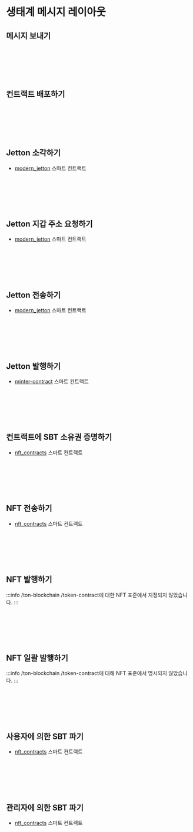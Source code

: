 
# 생태계 메시지 레이아웃

## 메시지 보내기

<br></br>
<div class="text--center">
<ThemedImage
  alt=""
  sources={{
    light: '/img/docs/ecosystem-messages-layout/ecosystem_messages_layout_1.svg?raw=true',
    dark: '/img/docs/ecosystem-messages-layout/ecosystem_messages_layout_1_dark.svg?raw=true',
  }}
/>
</div>
<br></br>

## 컨트랙트 배포하기

<br></br>
<div class="text--center">
<ThemedImage
  alt=""
  sources={{
    light: '/img/docs/ecosystem-messages-layout/ecosystem_messages_layout_2.svg?raw=true',
    dark: '/img/docs/ecosystem-messages-layout/ecosystem_messages_layout_2_dark.svg?raw=true',
  }}
/>
</div>
<br></br>

## Jetton 소각하기

- [modern_jetton](https://github.com/EmelyanenkoK/modern_jetton/blob/master/contracts/op-codes.func) 스마트 컨트랙트

<br></br>
<div class="text--center">
<ThemedImage
  alt=""
  sources={{
    light: '/img/docs/ecosystem-messages-layout/ecosystem_messages_layout_3.svg?raw=true',
    dark: '/img/docs/ecosystem-messages-layout/ecosystem_messages_layout_3_dark.svg?raw=true',
  }}
/>
</div>
<br></br>

## Jetton 지갑 주소 요청하기

- [modern_jetton](https://github.com/EmelyanenkoK/modern_jetton/blob/master/contracts/op-codes.func) 스마트 컨트랙트

<br></br>
<div class="text--center">
<ThemedImage
  alt=""
  sources={{
    light: '/img/docs/ecosystem-messages-layout/ecosystem_messages_layout_4.svg?raw=true',
    dark: '/img/docs/ecosystem-messages-layout/ecosystem_messages_layout_4_dark.svg?raw=true',
  }}
/>
</div>
<br></br>

## Jetton 전송하기

- [modern_jetton](https://github.com/EmelyanenkoK/modern_jetton/blob/master/contracts/op-codes.func) 스마트 컨트랙트

<br></br>
<div class="text--center">
<ThemedImage
  alt=""
  sources={{
    light: '/img/docs/ecosystem-messages-layout/ecosystem_messages_layout_5.svg?raw=true',
    dark: '/img/docs/ecosystem-messages-layout/ecosystem_messages_layout_5_dark.svg?raw=true',
  }}
/>
</div>
<br></br>

## Jetton 발행하기

- [minter-contract](https://github.com/ton-blockchain/minter-contract/blob/main/contracts/imports/op-codes.fc) 스마트 컨트랙트

<br></br>
<div class="text--center">
<ThemedImage
  alt=""
  sources={{
    light: '/img/docs/ecosystem-messages-layout/ecosystem_messages_layout_6.png?raw=true',
    dark: '/img/docs/ecosystem-messages-layout/ecosystem_messages_layout_6_dark.png?raw=true',
  }}
/>
</div>
<br></br>

## 컨트랙트에 SBT 소유권 증명하기

- [nft_contracts](https://github.com/getgems-io/nft-contracts/blob/main/packages/contracts/sources/op-codes.fc) 스마트 컨트랙트

<br></br>
<div class="text--center">
<ThemedImage
  alt=""
  sources={{
    light: '/img/docs/ecosystem-messages-layout/ecosystem_messages_layout_7.svg?raw=true',
    dark: '/img/docs/ecosystem-messages-layout/ecosystem_messages_layout_7_dark.svg?raw=true',
  }}
/>
</div>
<br></br>

## NFT 전송하기

- [nft_contracts](https://github.com/getgems-io/nft-contracts/blob/main/packages/contracts/sources/op-codes.fc) 스마트 컨트랙트

<br></br>
<div class="text--center">
<ThemedImage
  alt=""
  sources={{
    light: '/img/docs/ecosystem-messages-layout/ecosystem_messages_layout_8.svg?raw=true',
    dark: '/img/docs/ecosystem-messages-layout/ecosystem_messages_layout_8_dark.svg?raw=true',
  }}
/>
</div>
<br></br>

## NFT 발행하기

:::info
/ton-blockchain /token-contract에 대한 NFT 표준에서 지정되지 않았습니다.
:::  

<br></br>
<div class="text--center">
<ThemedImage
  alt=""
  sources={{
    light: '/img/docs/ecosystem-messages-layout/ecosystem_messages_layout_9.svg?raw=true',
    dark: '/img/docs/ecosystem-messages-layout/ecosystem_messages_layout_9_dark.svg?raw=true',
  }}
/>
</div>
<br></br>

## NFT 일괄 발행하기

:::info
/ton-blockchain /token-contract에 대해 NFT 표준에서 명시되지 않았습니다.
:::   

<br></br>
<div class="text--center">
<ThemedImage
  alt=""
  sources={{
    light: '/img/docs/ecosystem-messages-layout/ecosystem_messages_layout_10.svg?raw=true',
    dark: '/img/docs/ecosystem-messages-layout/ecosystem_messages_layout_10_dark.svg?raw=true',
  }}
/>
</div>
<br></br>

## 사용자에 의한 SBT 파기

- [nft_contracts](https://github.com/getgems-io/nft-contracts/blob/main/packages/contracts/sources/op-codes.fc) 스마트 컨트랙트

<br></br>
<div class="text--center">
<ThemedImage
  alt=""
  sources={{
    light: '/img/docs/ecosystem-messages-layout/ecosystem_messages_layout_11.svg?raw=true',
    dark: '/img/docs/ecosystem-messages-layout/ecosystem_messages_layout_11_dark.svg?raw=true',
  }}
/>
</div>
<br></br>

## 관리자에 의한 SBT 파기

- [nft_contracts](https://github.com/getgems-io/nft-contracts/blob/main/packages/contracts/sources/op-codes.fc) 스마트 컨트랙트

<br></br>
<div class="text--center">
<ThemedImage
  alt=""
  sources={{
    light: '/img/docs/ecosystem-messages-layout/ecosystem_messages_layout_12.svg?raw=true',
    dark: '/img/docs/ecosystem-messages-layout/ecosystem_messages_layout_12_dark.svg?raw=true',
  }}
/>
</div>
<br></br>
